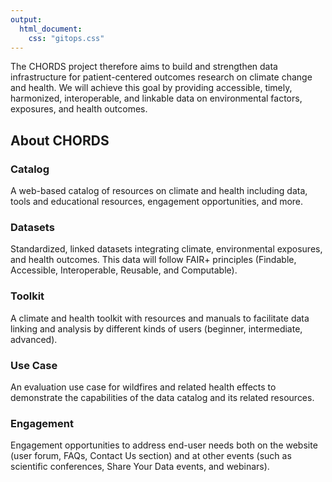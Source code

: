 ```yaml
---
output:
  html_document:
    css: "gitops.css"
---
```


The CHORDS project therefore aims to build and strengthen data infrastructure for patient-centered outcomes research on climate change and health. We will achieve this goal by providing accessible, timely, harmonized, interoperable, and linkable data on environmental factors, exposures, and health outcomes.

## About CHORDS {.tabset}

### Catalog

A web-based catalog of resources on climate and health including data, tools and educational resources, engagement opportunities, and more.

### Datasets

Standardized, linked datasets integrating climate, environmental exposures, and health outcomes. This data will follow FAIR+ principles (Findable, Accessible, Interoperable, Reusable, and Computable).

### Toolkit

A climate and health toolkit with resources and manuals to facilitate data linking and analysis by different kinds of users (beginner, intermediate, advanced).

### Use Case 

An evaluation use case for wildfires and related health effects to demonstrate the capabilities of the data catalog and its related resources.

### Engagement 

Engagement opportunities to address end-user needs both on the website (user forum, FAQs, Contact Us section) and at other events (such as scientific conferences, Share Your Data events, and webinars).
